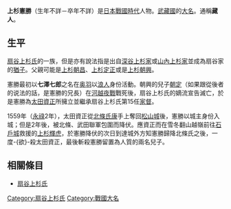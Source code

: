 {{unreferenced|time=2013-12-01T03:36:06+00:00}}
{{japanese|japanese=上杉 憲勝|kana=うえすぎ のりかつ|romaji=Uesugi Norikatsu}}
'''上杉憲勝'''（生年不詳－卒年不詳）是[[日本戰國時代|日本戰國時代]]人物。[[武藏國|武藏國]]的[[大名_(稱謂)|大名]]。通稱'''藏人'''。

== 生平 ==
[[扇谷上杉氏|扇谷上杉氏]]的一族，但是亦有說法指是出自[[深谷上杉家|深谷上杉家]]或[[山內上杉家|山內上杉家]]並成為扇谷家的[[猶子|猶子]]。父親可能是[[上杉朝昌|上杉朝昌]]、[[上杉定正|上杉定正]]或是[[上杉朝興|上杉朝興]]。

憲勝最初以'''七澤七郎'''之名在[[奥羽|奥羽]]以[[浪人|浪人]]身份活動。朝興的兒子[[上杉朝定|朝定]]（如果跟從後者的说法的話，是憲勝的兄長）在[[河越夜戰|河越夜戰]]戰死後，扇谷上杉氏的嫡流宣告滅亡，於是憲勝為[[太田資正|太田資正]]所擁立並繼承扇谷上杉氏第15任[[家督|家督]]。

1559年（[[永祿|永祿]]2年），太田資正從[[北條氏康|北條氏康]]手上奪回[[松山城|松山城]]後，憲勝以城主身份入城；但是2年後，被北條、武田聯軍包圍而降伏。應資正而在雪冬翻山越嶺前往[[石戶城|石戶城]]救援的[[上杉輝虎|上杉輝虎]]，於憲勝降伏的次日到達城外方知憲勝歸降北條氏之後，一度-{欲}-殺太田資正，最後斬殺憲勝留置為人質的兩名兒子。

== 相關條目 ==
*[[扇谷上杉氏|扇谷上杉氏]]

{{扇谷上杉家歷代當主}}

[[Category:扇谷上杉氏|Category:扇谷上杉氏]]
[[Category:戰國大名|Category:戰國大名]]